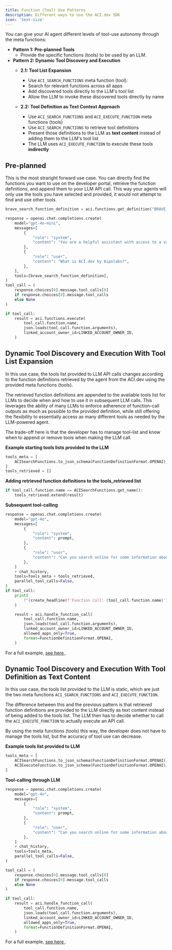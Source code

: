 ```yaml
---
title: Function (Tool) Use Patterns
description: Different ways to use the ACI.dev SDK
icon: 'text-size'
---
```


You can give your AI agent different levels of tool-use autonomy through the meta functions:

- **Pattern 1: Pre-planned Tools**
    - Provide the specific functions (tools) to be used by an LLM.
- **Pattern 2: Dynamic Tool Discovery and Execution**
    - **2.1: Tool List Expansion**
        - Use `ACI_SEARCH_FUNCTIONS` meta function (tool):  
        - Search for relevant functions across all apps
        - Add discovered tools directly to the LLM's tool list
        - Allow the LLM to invoke these discovered tools directly by name

    - **2.2: Tool Definition as Text Context Approach**
        - Use `ACI_SEARCH_FUNCTIONS` and `ACI_EXECUTE_FUNCTION` meta functions (tools)
        - Use `ACI_SEARCH_FUNCTIONS` to retrieve tool definitions
        - Present those definitions to the LLM as **text content** instead of adding them to the LLM's tool list
        - The LLM uses `ACI_EXECUTE_FUNCTION` to execute these tools **indirectly**

## Pre-planned

This is the most straright forward use case. You can directly find the functions you want to use on the developer portal, retrieve the function definitions, and append them to your LLM API call. This way your agents will only use the tools you have selected and provided, it would not attempt to find and use other tools.
```python
brave_search_function_definition = aci.functions.get_definition("BRAVE_SEARCH__WEB_SEARCH")

response = openai.chat.completions.create(
    model="gpt-4o-mini",
    messages=[
        {
            "role": "system",
            "content": "You are a helpful assistant with access to a variety of tools.",
        },
        {
            "role": "user",
            "content": "What is ACI.dev by Aipolabs?",
        },
    ],
    tools=[brave_search_function_definition],
)
tool_call = (
    response.choices[0].message.tool_calls[0]
    if response.choices[0].message.tool_calls
    else None
)

if tool_call:
    result = aci.functions.execute(
        tool_call.function.name,
        json.loads(tool_call.function.arguments),
        linked_account_owner_id=LINKED_ACCOUNT_OWNER_ID,
    )
```

## Dynamic Tool Discovery and Execution With Tool List Expansion

In this use case, the tools list provided to LLM API calls changes according to the function definitions retrieved by the agent from the ACI.dev using the provided meta functions (tools).

The retrieved function definitions are appended to the available tools list for LLMs to decide when and how to use it in subsequent LLM calls. This leverages the ability of many LLMs to enforce adherence of function-call outputs as much as possible to the provided definition, while still offering the flexibility to essentially access as many different tools as needed by the LLM-powered agent.

The trade-off here is that the developer has to manage tool-list and know when to append or remove tools when making the LLM call.

**Example starting tools lists provided to the LLM**
```python
tools_meta = [
    ACISearchFunctions.to_json_schema(FunctionDefinitionFormat.OPENAI),
]
tools_retrieved = []
```

**Adding retrieved function definitions to the tools_retrieved list**
```python
if tool_call.function.name == ACISearchFunctions.get_name():
    tools_retrieved.extend(result)
```

**Subsequent tool-calling**
```python
response = openai.chat.completions.create(
    model="gpt-4o",
    messages=[
        {
            "role": "system",
            "content": prompt,
        },
        {
            "role": "user",
            "content": "Can you search online for some information about ACI.dev? Use whichever search tool you find most suitable for the task via the ACI meta functions.",
        },
    ]
    + chat_history,
    tools=tools_meta + tools_retrieved,
    parallel_tool_calls=False,
)
if tool_call:
    print(
        f"{create_headline(f'Function Call: {tool_call.function.name}')} \n arguments: {tool_call.function.arguments}"
    )

    result = aci.handle_function_call(
        tool_call.function.name,
        json.loads(tool_call.function.arguments),
        linked_account_owner_id=LINKED_ACCOUNT_OWNER_ID,
        allowed_apps_only=True,
        format=FunctionDefinitionFormat.OPENAI,
    )
```

For a full example, [see here <Icon icon="up-right-from-square"/>](https://github.com/aipotheosis-labs/aci-agents/blob/main/examples/openai/agent_with_dynamic_tool_discovery_pattern_1.py).

## Dynamic Tool Discovery and Execution With Tool Definition as Text Content

In this use case, the tools list provided to the LLM is static, which are just the two meta functions `ACI_SEARCH_FUNCTIONS` and `ACI_EXECUTE_FUNCTION`.

The difference between this and the previous pattern is that retrieved function definitions are provided to the LLM directly as text content instead of being added to the tools list. 
The LLM then has to decide whether to call the `ACI_EXECUTE_FUNCTION` to actually execute an API call.

By using the meta functions (tools) this way, the developer does not have to manage the tools list, but the accuracy of tool use can decrease.

**Example tools list provided to LLM**
```python
tools_meta = [
    ACISearchFunctions.to_json_schema(FunctionDefinitionFormat.OPENAI),
    ACIExecuteFunction.to_json_schema(FunctionDefinitionFormat.OPENAI),
]
```

**Tool-calling through LLM**
```python
response = openai.chat.completions.create(
    model="gpt-4o",
    messages=[
        {
            "role": "system",
            "content": prompt,
        },
        {
            "role": "user",
            "content": "Can you search online for some information about ACI.dev? Use whichever search tool you find most suitable for the task via the ACI meta functions.",
        },
    ]
    + chat_history,
    tools=tools_meta,
    parallel_tool_calls=False,
)

tool_call = (
    response.choices[0].message.tool_calls[0]
    if response.choices[0].message.tool_calls
    else None
)

if tool_call:
    result = aci.handle_function_call(
        tool_call.function.name,
        json.loads(tool_call.function.arguments),
        linked_account_owner_id=LINKED_ACCOUNT_OWNER_ID,
        allowed_apps_only=True,
        format=FunctionDefinitionFormat.OPENAI,
    )
```

For a full example, [see here <Icon icon="up-right-from-square"/>](https://github.com/aipotheosis-labs/aci-agents/blob/main/examples/openai/agent_with_dynamic_tool_discovery_pattern_2.py).